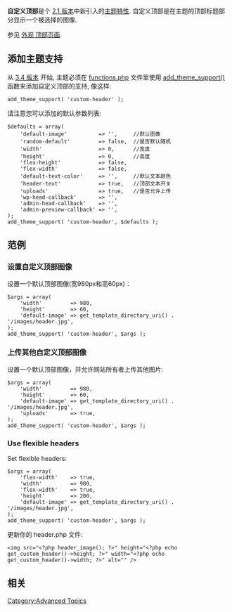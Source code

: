 {{Languages|
{{en|Custom Headers}}
{{hr|Prilagodljiva Zaglavlja}}
{{ru|Персонализация Шапки}}
{{ja|Custom Headers}}
{{pt-br|Cabeçalhos_Personalizados}}
{{zh-cn|自定义顶部}}
}}
{{zh-cn:Stub}}
'''自定义顶部'''是个 [[zh-cn:2.1 版本|2.1 版本]]中新引入的[[zh-cn:主题特性|主题特性]].
自定义顶部是在主题的顶部标题部分显示一个被选择的图像.

参见 [[zh-cn:外观_顶部页面|外观 顶部页面]].

== 添加主题支持 ==

从 [[zh-cn:3.4 版本|3.4 版本]] 开始, 主题必须在 [[zh-cn:主题开发#.E5.87.BD.E6.95.B0.E6.96.87.E4.BB.B6|functions.php]] 文件里使用 [[zh-cn:函数参考/add_theme_support|add_theme_support()]] 函数来添加自定义顶部的支持, 像这样:

<pre>add_theme_support( 'custom-header' );</pre>

请注意您可以添加的默认参数列表:

<pre>
$defaults = array(
	'default-image'          => '',     //默认图像
	'random-default'         => false,  //是否默认随机
	'width'                  => 0,      //宽度
	'height'                 => 0,      //高度
	'flex-height'            => false,
	'flex-width'             => false,
	'default-text-color'     => '',     //默认文本颜色
	'header-text'            => true,   //顶部文本开关
	'uploads'                => true,   //是否允许上传
	'wp-head-callback'       => '',
	'admin-head-callback'    => '',
	'admin-preview-callback' => '',
);
add_theme_support( 'custom-header', $defaults );
</pre>

== 范例 ==

=== 设置自定义顶部图像 ===

设置一个默认顶部图像(宽980px和高60px)：

<pre>
$args = array(
	'width'         => 980,
	'height'        => 60,
	'default-image' => get_template_directory_uri() . '/images/header.jpg',
);
add_theme_support( 'custom-header', $args );
</pre>

=== 上传其他自定义顶部图像 ===

设置一个默认顶部图像，并允许网站所有者上传其他图片:

<pre>
$args = array(
	'width'         => 980,
	'height'        => 60,
	'default-image' => get_template_directory_uri() . '/images/header.jpg',
	'uploads'       => true,
);
add_theme_support( 'custom-header', $args );
</pre>

=== Use flexible headers ===

Set flexible headers:

<pre>
$args = array(
	'flex-width'    => true,
	'width'         => 980,
	'flex-width'    => true,
	'height'        => 200,
	'default-image' => get_template_directory_uri() . '/images/header.jpg',
);
add_theme_support( 'custom-header', $args );
</pre>

更新你的 header.php 文件:

<pre>
<img src="<?php header_image(); ?>" height="<?php echo get_custom_header()->height; ?>" width="<?php echo get_custom_header()->width; ?>" alt="" />
</pre>

== 相关 ==
{{Theme Support}}

[[Category:Advanced Topics]]